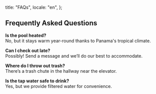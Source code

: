   title: "FAQs",
  locale: "en",
};

## Frequently Asked Questions

**Is the pool heated?**  
No, but it stays warm year-round thanks to Panama's tropical climate.

**Can I check out late?**  
Possibly! Send a message and we’ll do our best to accommodate.

**Where do I throw out trash?**  
There’s a trash chute in the hallway near the elevator.

**Is the tap water safe to drink?**  
Yes, but we provide filtered water for convenience.
